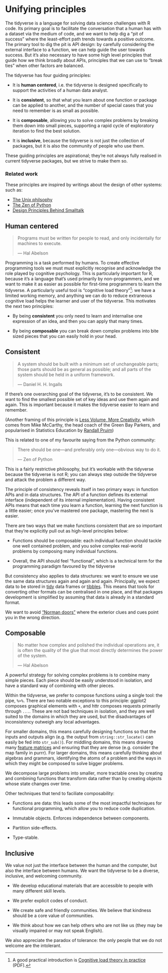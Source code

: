 # Unifying principles

The tidyverse is a language for solving data science challenges with R code. Its primary goal is to facilitate the conversation that a human has with a dataset via the medium of code, and we want to help dig a "pit of success" where the least-effort path trends towards a positive outcome. The primary tool to dig the pit is API design: by carefully considering the external interface to a function, we can help guide the user towards success. But it's also necessary to have some high level principles that guide how we think broadly about APIs, principles that we can use to "break ties" when other factors are balanced.

The tidyverse has four guiding principles:

* It is __human centered__, i.e. the tidyverse is designed specifically to
  support the activities of a human data analyst.
  
* It is __consistent__, so that what you learn about one function or package
  can be applied to another, and the number of special cases that you need
  to remember is as small as possible.

* It is __composable__, allowing you to solve complex problems by breaking
  them down into small pieces, supporting a rapid cycle of exploratory 
  iteration to find the best solution.
  
* It is __inclusive__, because the tidyverse is not just the collection of 
  packages, but it is also the community of people who use them.

These guiding principles are aspirational; they're not always fully realised in current tidyverse packages, but we strive to make them so. 

### Related work {-}

These principles are inspired by writings about the design of other systems: such as:

* [The Unix philsophy][unix-philosophy]
* [The Zen of Python][zen-python]
* [Design Principles Behind Smalltalk][smalltalk-design]

## Human centered

> Programs must be written for people to read, and only incidentally
> for machines to execute.
> 
> --- Hal Abelson

Programming is a task performed by humans. To create effective programming tools we must must explicitly recognise and acknowledge the role played by cognitive psychology. This is particularly important for R, because it's a language that's used primarily by non-programmers, and we want to make it as easier as possible for first-time programmers to learn the tidyverse. A particularly useful tool is "cognitive load theory"[^clt]: we have a limited working memory, and anything we can do to reduce extraneous cognitive load helps the learner and user of the tidyverse. This motivates the next two principles:

* By being __consistent__ you only need to learn and internalise one 
  expression of an idea, and then you can apply that many times.
  
* By being __composable__ you can break down complex problems into bite sized
  pieces that you can easily hold in your head.

[^clt]: A good practical introduction is [Cognitive load theory in practice](https://www.cese.nsw.gov.au/images/stories/PDF/Cognitive_load_theory_practice_guide_AA.pdf) (PDF).

## Consistent

> A system should be built with a minimum set of unchangeable parts; 
> those parts should be as general as possible; and all parts of the 
> system should be held in a uniform framework.
> 
> --- Daniel H. H. Ingalls

If there's one overarching goal of the tidyverse, it's to be consistent. We want to find the smallest possible set of key ideas and use them again and again. This is important because it makes the tidyverse easier to learn and remember. 

(Another framing of this principle is [Less Volume, More Creativity][less-volume], which comes from Mike McCarthy, the head coach of the Green Bay Parkers, and popularised in Statistics Education by [Randall Pruim][randy-pruim])

This is related to one of my favourite saying from the Python community:

> There should be one—and preferably only one—obvious way to do it.
> 
> --- Zen of Python

This is a fairly restrictive philosophy, but it's workable with the tidyverse because the tidyverse is not R; you can always step outside the tidyverse and attack the problem a different way.

The principle of consistency reveals itself in two primary ways: in function APIs and in data structures. The API of a function defines its external interface (independent of its internal implementation). Having consistent APIs means that each time you learn a function, learning the next function is a little easier; once you've mastered one package, mastering the next is easier. 

There are two ways that we make functions consistent that are so important that they're explicitly pull out as high-level principles below:

* Functions should be composable: each individual function should tackle
  one well contained problem, and you solve complex real-world problems by
  composing many individual functions.
  
* Overall, the API should feel "functional", which is a technical term for
  the programming paradigm favoured by the tidyverse

But consistency also applies to data structures: we want to ensure we use the same data structures again and again and again. Principally, we expect data to be stored in [tidy](https://www.jstatsoft.org/article/view/v059i10) data frames or [tibbles](https://github.com/hadley/tibble/). This means that tools for converting other formats can be centralised in one place, and that packages development is simplified by assuming that data is already in a standard format.

We want to avoid ["Norman doors"][norman-doors] where the exterior clues and cues point you in the wrong direction.

## Composable

> No matter how complex and polished the individual operations are, 
> it is often the quality of the glue that most directly determines 
> the power of the system. 
>
> --- Hal Abelson

A powerful strategy for solving complex problems is to combine many simple pieces. Each piece should be easily understood in isolation, and have a standard way of combining with other pieces. 

Within the tidyverse, we prefer to compose functions using a single tool: the pipe, `%>%`. There are two notable exceptions to this principle: ggplot2 composes graphical elements with `+`, and httr composes requests primarily through `...`. These are not bad techniques in isolation, and they are well suited to the domains in which they are used, but the disadvantages of inconsistency outweigh any local advantages.

For smaller domains, this means carefully designing functions so that the inputs and outputs align (e.g. the output from `string::str_locate()` can easily be fed into `str_sub()`). For middling domains, this means drawing many [feature matrices](https://www.evanmiller.org/feature-matrix.html) and ensuring that they are dense (e.g. consider the map family in purrr). For larger domains, this means carefully thinking about algebras and grammars, identifying the atoms of a problem and the ways in which they might be composed to solve bigger problems.

We decompose large problems into smaller, more tractable ones by creating and combining functions that transform data rather than by creating objects whose state changes over time.

Other techniques that tend to faciliate composability:

* Functions are data: this leads some of the most impactful techniques for 
  functional programming, which allow you to reduce code duplication.

* Immutable objects. Enforces independence between components.

* Partition side-effects.

* Type-stable.

## Inclusive

We value not just the interface between the human and the computer, but also the interface between humans. We want the tidyverse to be a diverse, inclusive, and welcoming community. 

* We develop educational materials that are accessible to people with many
  different skill levels.

* We prefer explicit codes of conduct. 

* We create safe and friendly communities. We believe that kindness should
  be a core value of communities.

* We think about how we can help others who are not like us 
  (they may be visually impaired or may not speak English).

We also appreciate the paradox of tolerance: the only people that we do not welcome are the intolerant.

[norman-doors]: https://99percentinvisible.org/article/norman-doors/
[less-volume]: http://www.calvin.edu/~rpruim/talks/LessVolume/2015-06-24-AKL/LessVolume-2015-06-24.html#1
[randy-pruim]: https://www.calvin.edu/~rpruim/
[smalltalk-design]: https://refs.devinmcgloin.com/smalltalk/Design-Principles-Behind-Smalltalk.pdf
[zen-python]: https://www.python.org/dev/peps/pep-0020/
[unix-philosophy]: https://homepage.cs.uri.edu/~thenry/resources/unix_art/ch01s06.html